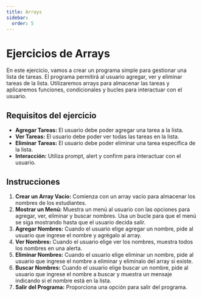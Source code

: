 ```yaml
---
title: Arrays
sidebar:
  order: 5
---
```


# Ejercicios de Arrays

En este ejercicio, vamos a crear un programa simple para gestionar una lista de tareas. El programa permitirá al usuario agregar, ver y eliminar tareas de la lista. Utilizaremos arrays para almacenar las tareas y aplicaremos funciones, condicionales y bucles para interactuar con el usuario.

## Requisitos del ejercicio

- **Agregar Tareas:** El usuario debe poder agregar una tarea a la lista.
- **Ver Tareas:** El usuario debe poder ver todas las tareas en la lista.
- **Eliminar Tareas:** El usuario debe poder eliminar una tarea específica de la lista.
- **Interacción:** Utiliza prompt, alert y confirm para interactuar con el usuario.

## Instrucciones

1. **Crear un Array Vacío:** Comienza con un array vacío para almacenar los nombres de los estudiantes.
2. **Mostrar un Menú:** Muestra un menú al usuario con las opciones para agregar, ver, eliminar y buscar nombres. Usa un bucle para que el menú se siga mostrando hasta que el usuario decida salir.
3. **Agregar Nombres:** Cuando el usuario elige agregar un nombre, pide al usuario que ingrese el nombre y agrégalo al array.
4. **Ver Nombres:** Cuando el usuario elige ver los nombres, muestra todos los nombres en una alerta.
5. **Eliminar Nombres:** Cuando el usuario elige eliminar un nombre, pide al usuario que ingrese el nombre a eliminar y elimínalo del array si existe.
6. **Buscar Nombres:** Cuando el usuario elige buscar un nombre, pide al usuario que ingrese el nombre a buscar y muestra un mensaje indicando si el nombre está en la lista.
7. **Salir del Programa:** Proporciona una opción para salir del programa.
